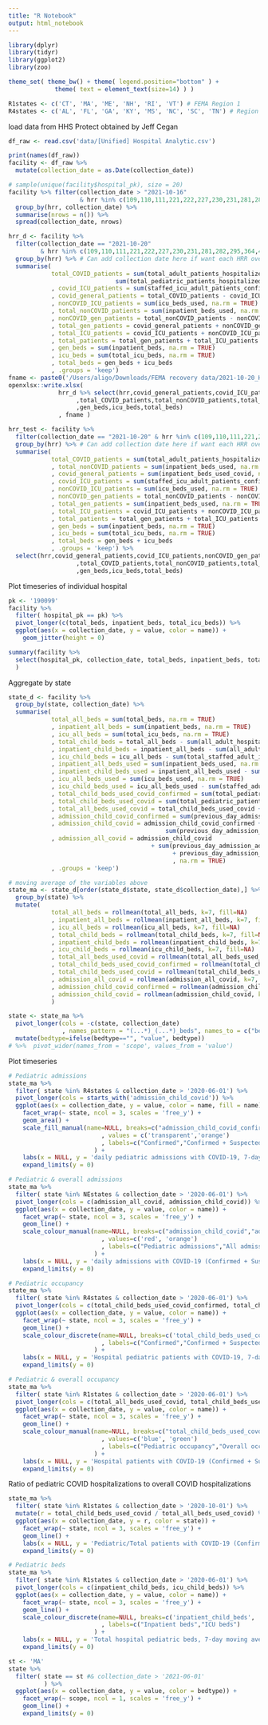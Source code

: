 ```yaml
---
title: "R Notebook"
output: html_notebook
---
```


```r
library(dplyr)
library(tidyr)
library(ggplot2)
library(zoo)

theme_set( theme_bw() + theme( legend.position="bottom" ) +
             theme( text = element_text(size=14) ) )

R1states <- c('CT', 'MA', 'ME', 'NH', 'RI', 'VT') # FEMA Region 1
R4states <- c('AL', 'FL', 'GA', 'KY', 'MS', 'NC', 'SC', 'TN') # Region 4
```

load data from HHS Protect obtained by Jeff Cegan

```r
df_raw <- read.csv('data/[Unified] Hospital Analytic.csv') 
```

```r
print(names(df_raw))
facility <- df_raw %>%
  mutate(collection_date = as.Date(collection_date))
```

```r
# sample(unique(facility$hospital_pk), size = 20)
facility %>% filter(collection_date > "2021-10-16" 
                    & hrr %in% c(109,110,111,221,222,227,230,231,281,282,295,364,424)) %>%
  group_by(hrr, collection_date) %>%
  summarise(nrows = n()) %>%
  spread(collection_date, nrows)
```
```r
hrr_d <- facility %>%
  filter(collection_date == "2021-10-20" 
         & hrr %in% c(109,110,111,221,222,227,230,231,281,282,295,364,424)) %>%
  group_by(hrr) %>% # Can add collection date here if want each HRR over time (and comment line above)
  summarise(
            total_COVID_patients = sum(total_adult_patients_hospitalized_confirmed_and_suspected_covid, na.rm = TRUE) +
                              sum(total_pediatric_patients_hospitalized_confirmed_and_suspected_covid, na.rm = TRUE)
            , covid_ICU_patients = sum(staffed_icu_adult_patients_confirmed_and_suspected_covid, na.rm = TRUE)
            , covid_general_patients = total_COVID_patients - covid_ICU_patients
            , nonCOVID_ICU_patients = sum(icu_beds_used, na.rm = TRUE) - covid_ICU_patients
            , total_nonCOVID_patients = sum(inpatient_beds_used, na.rm = TRUE) - total_COVID_patients
            , nonCOVID_gen_patients = total_nonCOVID_patients - nonCOVID_ICU_patients
            , total_gen_patients = covid_general_patients + nonCOVID_gen_patients
            , total_ICU_patients = covid_ICU_patients + nonCOVID_ICU_patients
            , total_patients = total_gen_patients + total_ICU_patients
            , gen_beds = sum(inpatient_beds, na.rm = TRUE)
            , icu_beds = sum(total_icu_beds, na.rm = TRUE)
            , total_beds = gen_beds + icu_beds
            , .groups = 'keep')
fname <- paste0('/Users/aligo/Downloads/FEMA recovery data/2021-10-20_HRR_Utilization.xlsx')
openxlsx::write.xlsx( 
              hrr_d %>% select(hrr,covid_general_patients,covid_ICU_patients,nonCOVID_gen_patients,nonCOVID_ICU_patients
                   ,total_COVID_patients,total_nonCOVID_patients,total_gen_patients,total_ICU_patients,total_patients
                   ,gen_beds,icu_beds,total_beds)
              , fname )

hrr_test <- facility %>%
  filter(collection_date == "2021-10-20" & hrr %in% c(109,110,111,221,222,227,230,231,281,282,295,364,424)) %>%
  group_by(hrr) %>% # Can add collection date here if want each HRR over time (and comment line above)
  summarise(
            total_COVID_patients = sum(total_adult_patients_hospitalized_confirmed_and_suspected_covid, na.rm = TRUE) + sum(total_pediatric_patients_hospitalized_confirmed_and_suspected_covid, na.rm = TRUE)
            , total_nonCOVID_patients = sum(inpatient_beds_used, na.rm = TRUE) - sum(total_adult_patients_hospitalized_confirmed_and_suspected_covid, na.rm = TRUE) - sum(total_pediatric_patients_hospitalized_confirmed_and_suspected_covid, na.rm = TRUE)
            , covid_general_patients = sum(inpatient_beds_used_covid, na.rm = TRUE) - sum(staffed_icu_adult_patients_confirmed_and_suspected_covid, na.rm = TRUE)
            , covid_ICU_patients = sum(staffed_icu_adult_patients_confirmed_and_suspected_covid, na.rm = TRUE)
            , nonCOVID_ICU_patients = sum(icu_beds_used, na.rm = TRUE) - covid_ICU_patients
            , nonCOVID_gen_patients = total_nonCOVID_patients - nonCOVID_ICU_patients
            , total_gen_patients = sum(inpatient_beds_used, na.rm = TRUE) - sum(icu_beds_used, na.rm = TRUE)
            , total_ICU_patients = covid_ICU_patients + nonCOVID_ICU_patients
            , total_patients = total_gen_patients + total_ICU_patients
            , gen_beds = sum(inpatient_beds, na.rm = TRUE)
            , icu_beds = sum(total_icu_beds, na.rm = TRUE)
            , total_beds = gen_beds + icu_beds
            , .groups = 'keep') %>%
  select(hrr,covid_general_patients,covid_ICU_patients,nonCOVID_gen_patients,nonCOVID_ICU_patients
                   ,total_COVID_patients,total_nonCOVID_patients,total_gen_patients,total_ICU_patients,total_patients
                   ,gen_beds,icu_beds,total_beds)
```

Plot timeseries of individual hospital
```r
pk <- '190099'
facility %>%
  filter( hospital_pk == pk) %>%
  pivot_longer(c(total_beds, inpatient_beds, total_icu_beds)) %>%
  ggplot(aes(x = collection_date, y = value, color = name)) +
    geom_jitter(height = 0)
```
```r
summary(facility %>%
  select(hospital_pk, collection_date, total_beds, inpatient_beds, total_icu_beds)
  )
```

Aggregate by state
```r
state_d <- facility %>%
  group_by(state, collection_date) %>%
  summarise(
            total_all_beds = sum(total_beds, na.rm = TRUE)
            , inpatient_all_beds = sum(inpatient_beds, na.rm = TRUE)
            , icu_all_beds = sum(total_icu_beds, na.rm = TRUE)
            , total_child_beds = total_all_beds - sum(all_adult_hospital_beds, na.rm = TRUE)
            , inpatient_child_beds = inpatient_all_beds - sum(all_adult_hospital_inpatient_beds, na.rm = TRUE)
            , icu_child_beds = icu_all_beds - sum(total_staffed_adult_icu_beds, na.rm = TRUE)
            , inpatient_all_beds_used = sum(inpatient_beds_used, na.rm = TRUE)
            , inpatient_child_beds_used = inpatient_all_beds_used - sum(all_adult_hospital_inpatient_bed_occupied, na.rm = TRUE)
            , icu_all_beds_used = sum(icu_beds_used, na.rm = TRUE)
            , icu_child_beds_used = icu_all_beds_used - sum(staffed_adult_icu_bed_occupancy, na.rm = TRUE)
            , total_child_beds_used_covid_confirmed = sum(total_pediatric_patients_hospitalized_confirmed_covid, na.rm = TRUE)
            , total_child_beds_used_covid = sum(total_pediatric_patients_hospitalized_confirmed_and_suspected_covid, na.rm = TRUE)
            , total_all_beds_used_covid = total_child_beds_used_covid + sum(total_adult_patients_hospitalized_confirmed_and_suspected_covid, na.rm = TRUE)
            , admission_child_covid_confirmed = sum(previous_day_admission_pediatric_covid_confirmed, na.rm = TRUE)
            , admission_child_covid = admission_child_covid_confirmed +
                                            sum(previous_day_admission_pediatric_covid_suspected, na.rm = TRUE)
            , admission_all_covid = admission_child_covid 
                                        + sum(previous_day_admission_adult_covid_suspected 
                                              + previous_day_admission_adult_covid_confirmed
                                              , na.rm = TRUE)
            , .groups = 'keep')

# moving average of the variables above
state_ma <- state_d[order(state_d$state, state_d$collection_date),] %>%
  group_by(state) %>%
  mutate(
            total_all_beds = rollmean(total_all_beds, k=7, fill=NA)
            , inpatient_all_beds = rollmean(inpatient_all_beds, k=7, fill=NA)
            , icu_all_beds = rollmean(icu_all_beds, k=7, fill=NA)
            , total_child_beds = rollmean(total_child_beds, k=7, fill=NA)
            , inpatient_child_beds = rollmean(inpatient_child_beds, k=7, fill=NA)
            , icu_child_beds = rollmean(icu_child_beds, k=7, fill=NA)
            , total_all_beds_used_covid = rollmean(total_all_beds_used_covid, k=7, fill=NA)
            , total_child_beds_used_covid_confirmed = rollmean(total_child_beds_used_covid_confirmed, k=7, fill=NA)
            , total_child_beds_used_covid = rollmean(total_child_beds_used_covid, k=7, fill=NA)
            , admission_all_covid = rollmean(admission_all_covid, k=7, fill=NA)
            , admission_child_covid_confirmed = rollmean(admission_child_covid_confirmed, k=7, fill=NA)
            , admission_child_covid = rollmean(admission_child_covid, k=7, fill=NA)
            ) 

state <- state_ma %>%
  pivot_longer(cols = -c(state, collection_date)
               , names_pattern = "(...*)_(...*)_beds", names_to = c("bedtype", "scope")) %>%
  mutate(bedtype=ifelse(bedtype=="", "value", bedtype)) 
# %>%  pivot_wider(names_from = 'scope', values_from = 'value')
```

Plot timeseries
```r
# Pediatric admissions
state_ma %>%
  filter( state %in% R4states & collection_date > '2020-06-01') %>%
  pivot_longer(cols = starts_with('admission_child_covid')) %>%
  ggplot(aes(x = collection_date, y = value, color = name, fill = name)) +
    facet_wrap(~ state, ncol = 3, scales = 'free_y') +
    geom_area() +
    scale_fill_manual(name=NULL, breaks=c("admission_child_covid_confirmed","admission_child_covid") 
                          , values = c('transparent','orange')
                          , labels=c("Confirmed","Confirmed + Suspected")
                        ) +
    labs(x = NULL, y = 'daily pediatric admissions with COVID-19, 7-day moving average') +
    expand_limits(y = 0)
```
```r
# Pediatric & overall admissions
state_ma %>%
  filter( state %in% NEstates & collection_date > '2020-06-01') %>%
  pivot_longer(cols = c(admission_all_covid, admission_child_covid)) %>%
  ggplot(aes(x = collection_date, y = value, color = name)) +
    facet_wrap(~ state, ncol = 3, scales = 'free_y') +
    geom_line() +
    scale_colour_manual(name=NULL, breaks=c("admission_child_covid","admission_all_covid") 
                          , values=c('red', 'orange')
                          , labels=c("Pediatric admissions","All admissions")
                        ) +
    labs(x = NULL, y = 'daily admissions with COVID-19 (Confirmed + Suspected), 7-day moving average') +
    expand_limits(y = 0)
```
```r
# Pediatric occupancy
state_ma %>%
  filter( state %in% R4states & collection_date > '2020-06-01') %>%
  pivot_longer(cols = c(total_child_beds_used_covid_confirmed, total_child_beds_used_covid)) %>%
  ggplot(aes(x = collection_date, y = value, color = name)) +
    facet_wrap(~ state, ncol = 3, scales = 'free_y') +
    geom_line() +
    scale_colour_discrete(name=NULL, breaks=c('total_child_beds_used_covid_confirmed', 'total_child_beds_used_covid') 
                          , labels=c("Confirmed","Confirmed + Suspected")
                        ) +
    labs(x = NULL, y = 'Hospital pediatric patients with COVID-19, 7-day moving average') +
    expand_limits(y = 0)
```

```r
# Pediatric & overall occupancy
state_ma %>%
  filter( state %in% R1states & collection_date > '2020-06-01') %>%
  pivot_longer(cols = c(total_all_beds_used_covid, total_child_beds_used_covid)) %>%
  ggplot(aes(x = collection_date, y = value, color = name)) +
    facet_wrap(~ state, ncol = 3, scales = 'free_y') +
    geom_line() +
    scale_colour_manual(name=NULL, breaks=c("total_child_beds_used_covd","total_all_beds_used_covd") 
                          , values=c('blue', 'green')
                          , labels=c("Pediatric occupancy","Overall occupancy")
                        ) +
    labs(x = NULL, y = 'Hospital patients with COVID-19 (Confirmed + Suspected), 7-day moving average') +
    expand_limits(y = 0)
```
Ratio of pediatric COVID hospitalizations to overall COVID hospitalizations
```r
state_ma %>%
  filter( state %in% R1states & collection_date > '2020-10-01') %>%
  mutate(r = total_child_beds_used_covid / total_all_beds_used_covid) %>%
  ggplot(aes(x = collection_date, y = r, color = state)) +
    facet_wrap(~ state, ncol = 3, scales = 'free_y') +
    geom_line() +
    labs(x = NULL, y = 'Pediatric/Total patients with COVID-19 (Confirmed + Suspected), 7-day moving average') +
    expand_limits(y = 0)
```

```r
# Pediatric beds
state_ma %>%
  filter( state %in% R1states & collection_date > '2020-06-01') %>%
  pivot_longer(cols = c(inpatient_child_beds, icu_child_beds)) %>%
  ggplot(aes(x = collection_date, y = value, color = name)) +
    facet_wrap(~ state, ncol = 3, scales = 'free_y') +
    geom_line() +
    scale_colour_discrete(name=NULL, breaks=c('inpatient_child_beds', 'icu_child_beds') 
                          , labels=c("Inpatient beds","ICU beds")
                        ) +
    labs(x = NULL, y = 'Total hospital pediatric beds, 7-day moving average') +
    expand_limits(y = 0)
```


```r
st <- 'MA'
state %>%
  filter( state == st #& collection_date > '2021-06-01'
          ) %>%
  ggplot(aes(x = collection_date, y = value, color = bedtype)) +
    facet_wrap(~ scope, ncol = 1, scales = 'free_y') +
    geom_line() +
    expand_limits(y = 0)
```

